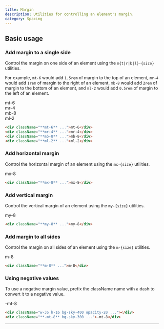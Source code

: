 ```yaml
---
title: Margin
description: Utilities for controlling an element's margin.
category: Spacing
---
```



## Basic usage

### Add margin to a single side

Control the margin on one side of an element using the `m{t|r|b|l}-{size}` utilities.

For example, `mt-6` would add `1.5rem` of margin to the top of an element, `mr-4` would add `1rem` of margin to the right of an element, `mb-8` would add `2rem` of margin to the bottom of an element, and `ml-2` would add `0.5rem` of margin to the left of an element.

<Example p="none">
  <div className="relative font-mono text-white text-sm font-bold leading-6 h-56">
    <div className="absolute top-0 left-1/2 -translate-x-1/2 md:-ml-24">
      <div className="flow-root bg-stripes-purple rounded-b-lg">
        <div className="bg-purple-500 rounded-lg shadow-lg p-4 mt-6">mt-6</div>
      </div>
    </div>
    <div className="absolute right-0 top-1/2 -translate-y-1/2">
      <div className="flow-root bg-stripes-purple rounded-l-lg">
        <div className="flex-none bg-purple-500 rounded-lg shadow-lg p-4 mr-4">
          mr-4
        </div>
      </div>
    </div>
    <div className="absolute bottom-0 left-1/2 -translate-x-1/2 md:ml-24">
      <div className="flow-root bg-stripes-purple rounded-t-lg">
        <div className="bg-purple-500 rounded-lg shadow-lg p-4 mb-8">mb-8</div>
      </div>
    </div>
    <div className="absolute left-0 top-1/2 -translate-y-1/2">
      <div className="flow-root bg-stripes-purple rounded-r-lg">
        <div className="flex-none bg-purple-500 rounded-lg shadow-lg p-4 ml-2">
          ml-2
        </div>
      </div>
    </div>
  </div>
</Example>

```html
<div className="**mt-6** ...">mt-6</div>
<div className="**mr-4** ...">mr-4</div>
<div className="**mb-8** ...">mb-8</div>
<div className="**ml-2** ...">ml-2</div>
```

### Add horizontal margin

Control the horizontal margin of an element using the `mx-{size}` utilities.

<Example>
  <div className="flex justify-center font-mono text-white text-sm font-bold leading-6">
    <div className="bg-stripes-indigo rounded-lg">
      <div className="bg-indigo-500 rounded-lg shadow-lg p-4 mx-8">mx-8</div>
    </div>
  </div>
</Example>

```html
<div className="**mx-8** ...">mx-8</div>
```

### Add vertical margin

Control the vertical margin of an element using the `my-{size}` utilities.

<Example>
  <div className="flex justify-center font-mono text-white text-sm font-bold leading-6">
    <div className="flow-root bg-stripes-pink rounded-lg">
      <div className="bg-pink-500 rounded-lg shadow-lg p-4 my-8">my-8</div>
    </div>
  </div>
</Example>

```html
<div className="**my-8** ...">my-8</div>
```

### Add margin to all sides

Control the margin on all sides of an element using the `m-{size}` utilities.

<Example>
  <div className="flex justify-center font-mono text-white text-sm font-bold leading-6">
    <div className="flow-root bg-stripes-blue rounded-lg">
      <div className="bg-blue-500 rounded-lg shadow-lg p-4 m-8">m-8</div>
    </div>
  </div>
</Example>

```html
<div className="**m-8** ...">m-8</div>
```

### Using negative values

To use a negative margin value, prefix the className name with a dash to convert it to a negative value.

<Example>
  <div className="flex justify-center font-mono text-white text-sm font-bold leading-6">
    <div className="flex flex-col items-center">
      <div className="relative w-36 h-16 bg-sky-400/20 border border-sky-700/10 rounded-md overflow-hidden"></div>
      <div className="relative -mt-8 bg-sky-500 rounded-md flex items-center justify-center p-4 shadow-lg">
        -mt-8
      </div>
    </div>
  </div>
</Example>

```html
<div className="w-36 h-16 bg-sky-400 opacity-20 ..."></div>
<div className="**-mt-8** bg-sky-300 ...">-mt-8</div>
```

---
